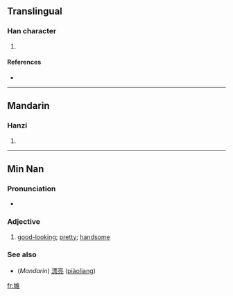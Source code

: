==Translingual==

===Han character===
{{Han char|rn=38|rad=女|as=08|sn=11|four=|canj=女人土 (VOG)}}

# {{defn|Han|sort=女08}}

====References====
* {{Han ref|kx=0264.180|dkj=06402|dj=0531.100|hdz=21059.130|uh=5A4E|ud=23118}}

----

==Mandarin==

===Hanzi===
{{cmn-hanzi|pin=[[huī]] ([[hui1]])|wg=hui<sup>1</sup>}}

# {{defn|Mandarin}}

----

==Min Nan==

===Pronunciation===
* {{IPA|[ sui˥˧ ]}}

===Adjective===
{{nan-adj|ts|poj=súi|pojt=sui2|rs=女08}}

# [[good-looking]]; [[pretty]]; [[handsome]]

===See also===
* (''Mandarin'') [[漂亮]] ([[piàoliang]])

[[fr:婎]]